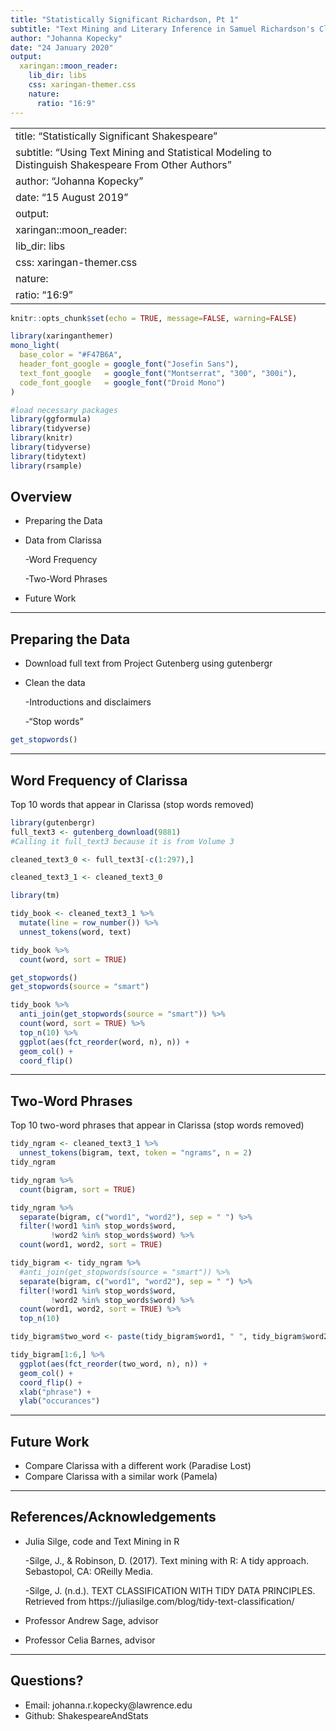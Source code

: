 ---
title: "Statistically Significant Richardson, Pt 1"
subtitle: "Text Mining and Literary Inference in Samuel Richardson's Clarissa"
author: "Johanna Kopecky"
date: "24 January 2020"
output:
  xaringan::moon_reader:
    lib_dir: libs
    css: xaringan-themer.css
    nature:
      ratio: "16:9"
---
---
title: "Statistically Significant Shakespeare"
subtitle: "Using Text Mining and Statistical Modeling to Distinguish Shakespeare From Other Authors"
author: "Johanna Kopecky"
date: "15 August 2019"
output:
  xaringan::moon_reader:
    lib_dir: libs
    css: xaringan-themer.css
    nature:
      ratio: "16:9"
---

```{r setup, include=FALSE}
knitr::opts_chunk$set(echo = TRUE, message=FALSE, warning=FALSE)
```

```{r xaringan-themer, include = FALSE}
library(xaringanthemer)
mono_light(
  base_color = "#F47B6A",
  header_font_google = google_font("Josefin Sans"),
  text_font_google   = google_font("Montserrat", "300", "300i"),
  code_font_google   = google_font("Droid Mono")
)
```


```{r, echo=F, fig.width=7, fig.height=4, fig.align='center', message=FALSE, warning=FALSE}
#load necessary packages
library(ggformula)
library(tidyverse)
library(knitr)
library(tidyverse)
library(tidytext)
library(rsample)
```

<style>

  .col2 {

    columns: 2 200px;         /* number of columns and width in pixels*/

    -webkit-columns: 2 200px; /* chrome, safari */

    -moz-columns: 2 200px;    /* firefox */

  }

  .col3 {

    columns: 3 100px;

    -webkit-columns: 3 100px;

    -moz-columns: 3 100px;

  }

</style>



## Overview


* Preparing the Data
* Data from Clarissa

    -Word Frequency

    -Two-Word Phrases

* Future Work

---

## Preparing the Data


* Download full text from Project Gutenberg using gutenbergr

* Clean the data 

    -Introductions and disclaimers
    
    -"Stop words"

```{r, echo=FALSE}
get_stopwords()
```

---

## Word Frequency of Clarissa

Top 10 words that appear in Clarissa (stop words removed)

```{r, include=FALSE}
library(gutenbergr)
full_text3 <- gutenberg_download(9881)
#Calling it full_text3 because it is from Volume 3

cleaned_text3_0 <- full_text3[-c(1:297),]

cleaned_text3_1 <- cleaned_text3_0

library(tm)

tidy_book <- cleaned_text3_1 %>%
  mutate(line = row_number()) %>%
  unnest_tokens(word, text)

tidy_book %>%
  count(word, sort = TRUE)

get_stopwords()
get_stopwords(source = "smart")
```

```{r, ,echo=FALSE, fig.height=6, fig.width=10}
tidy_book %>%
  anti_join(get_stopwords(source = "smart")) %>%
  count(word, sort = TRUE) %>%
  top_n(10) %>%
  ggplot(aes(fct_reorder(word, n), n)) +
  geom_col() +
  coord_flip()
```

---

## Two-Word Phrases

Top 10 two-word phrases that appear in Clarissa (stop words removed)

```{r, include=FALSE}
tidy_ngram <- cleaned_text3_1 %>%
  unnest_tokens(bigram, text, token = "ngrams", n = 2)
tidy_ngram

tidy_ngram %>%
  count(bigram, sort = TRUE)

tidy_ngram %>%
  separate(bigram, c("word1", "word2"), sep = " ") %>%
  filter(!word1 %in% stop_words$word,
         !word2 %in% stop_words$word) %>%
  count(word1, word2, sort = TRUE)

tidy_bigram <- tidy_ngram %>%
  #anti_join(get_stopwords(source = "smart")) %>%
  separate(bigram, c("word1", "word2"), sep = " ") %>%
  filter(!word1 %in% stop_words$word,
         !word2 %in% stop_words$word) %>%
  count(word1, word2, sort = TRUE) %>%
  top_n(10)
```

```{r, echo=FALSE}
tidy_bigram$two_word <- paste(tidy_bigram$word1, " ", tidy_bigram$word2)

tidy_bigram[1:6,] %>% 
  ggplot(aes(fct_reorder(two_word, n), n)) +
  geom_col() +
  coord_flip() +
  xlab("phrase") +
  ylab("occurances")

```

---

## Future Work

* Compare Clarissa with a different work (Paradise Lost)
* Compare Clarissa with a similar work (Pamela)

---

## References/Acknowledgements

* Julia Silge, code and Text Mining in R

    -Silge, J., & Robinson, D. (2017). Text mining with R: A tidy approach. Sebastopol, CA: OReilly Media.

    -Silge, J. (n.d.). TEXT CLASSIFICATION WITH TIDY DATA PRINCIPLES. Retrieved from https://juliasilge.com/blog/tidy-text-classification/

* Professor Andrew Sage, advisor
* Professor Celia Barnes, advisor

---

## Questions?

* Email: johanna.r.kopecky@lawrence.edu
* Github: ShakespeareAndStats
